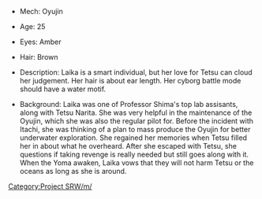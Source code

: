 *Mech: Oyujin

*Age: 25

*Eyes: Amber

*Hair: Brown

*Description: Laika is a smart individual, but her love for Tetsu can cloud her judgement. Her hair is about ear length. Her cyborg battle mode should have a water motif.

*Background: Laika was one of Professor Shima's top lab assisants, along with Tetsu Narita. She was very helpful in the maintenance of the Oyujin, which she was also the regular pilot for. Before the incident with Itachi, she was thinking of a plan to mass produce the Oyujin for better underwater exploration. She regained her memories when Tetsu filled her in about what he overheard. After she escaped with Tetsu, she questions if taking revenge is really needed but still goes along with it. When the Yoma awaken, Laika vows that they will not harm Tetsu or the oceans as long as she is around.

[[Category:Project SRW/m/]]
